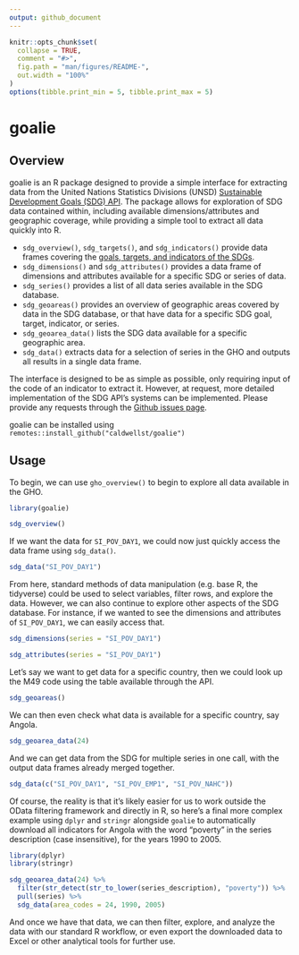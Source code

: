```yaml
---
output: github_document
---
```


<!-- README.md is generated from README.Rmd. Please edit that file -->

```r
knitr::opts_chunk$set(
  collapse = TRUE,
  comment = "#>",
  fig.path = "man/figures/README-",
  out.width = "100%"
)
options(tibble.print_min = 5, tibble.print_max = 5)
```

# goalie

## Overview

goalie is an R package designed to provide a simple interface for extracting data from the United Nations Statistics Divisions (UNSD) [Sustainable Development Goals (SDG) API](https://unstats.un.org/SDGAPI/swagger/). The package allows for exploration of SDG data contained within, including available dimensions/attributes and geographic coverage, while providing a simple tool to extract all data quickly into R.

* `sdg_overview()`, `sdg_targets()`,  and `sdg_indicators()` provide data frames covering the [goals, targets, and indicators of the SDGs](https://unstats.un.org/sdgs/indicators/Global%20Indicator%20Framework%20after%202020%20review_Eng.pdf).
* `sdg_dimensions()` and `sdg_attributes()` provides a data frame of dimensions
 and attributes available for a specific SDG or series of data.
* `sdg_series()` provides a list of all data series available in the SDG database.
* `sdg_geoareas()` provides an overview of geographic areas covered by data in the SDG database,
or that have data for a specific SDG goal, target, indicator, or series.
* `sdg_geoarea_data()` lists the SDG data available for a specific geographic area.
* `sdg_data()` extracts data for a selection of series in the GHO and outputs all results in a single data frame.

The interface is designed to be as simple as possible, only requiring input of the code of an indicator to extract it.
However, at request, more detailed implementation of the SDG API's systems can be implemented. Please provide
any requests through the [Github issues page](https://github.com/caldwellst/goalie/issues).

goalie can be installed using `remotes::install_github("caldwellst/goalie")`

## Usage

To begin, we can use `gho_overview()` to begin to explore all data available in the GHO.

```r
library(goalie)

sdg_overview()
```
If we want the data for `SI_POV_DAY1`, we could now just quickly access the data frame using `sdg_data()`.
```r
sdg_data("SI_POV_DAY1")
```
From here, standard methods of data manipulation (e.g. base R, the tidyverse) could be used to select variables, filter rows, and explore the data. However, we can also continue to explore other aspects of the SDG database. For instance, if we wanted to see the dimensions and attributes of `SI_POV_DAY1`, we can easily access that.
```r
sdg_dimensions(series = "SI_POV_DAY1")
```
```r
sdg_attributes(series = "SI_POV_DAY1")
```
Let's say we want to get data for a specific country, then we could look up the M49 code using the table available through the API.
```r
sdg_geoareas()
```

We can then even check what data is available for a specific country, say Angola.
```r
sdg_geoarea_data(24)
```
And we can get data from the SDG for multiple series in one call, with the output data frames already merged together.
```r
sdg_data(c("SI_POV_DAY1", "SI_POV_EMP1", "SI_POV_NAHC"))
```

Of course, the reality is that it's likely easier for us to work outside the OData filtering framework and directly in R, so here's a final more complex example using `dplyr` and `stringr` alongside `goalie` to automatically download all indicators for Angola with the word "poverty" in the series description (case insensitive), for the years 1990 to 2005.
```r
library(dplyr)
library(stringr)

sdg_geoarea_data(24) %>%
  filter(str_detect(str_to_lower(series_description), "poverty")) %>%
  pull(series) %>%
  sdg_data(area_codes = 24, 1990, 2005)
```
And once we have that data, we can then filter, explore, and analyze the data with our standard R workflow, or even export the downloaded data to Excel or other analytical tools for further use.
